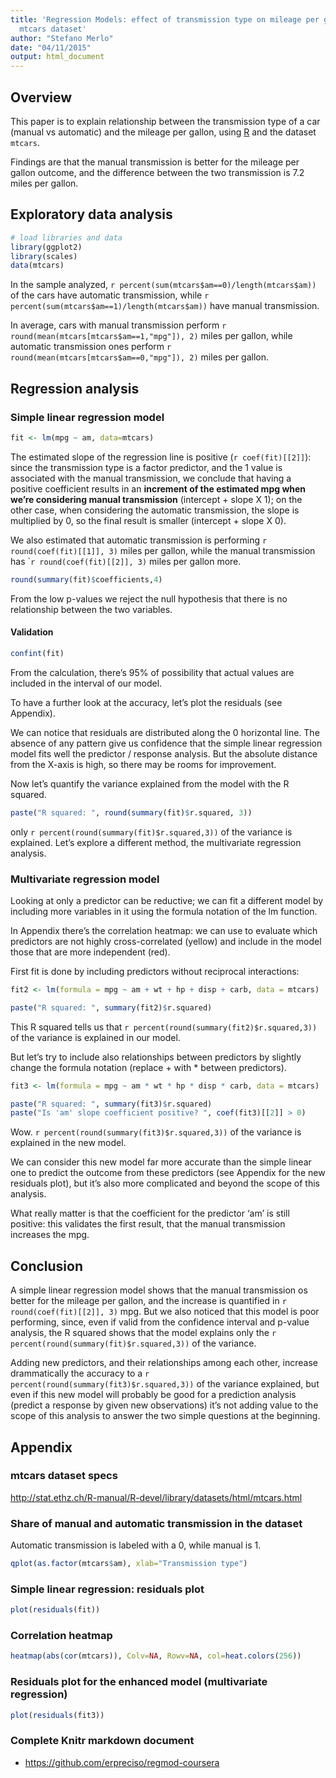 ```yaml
---
title: 'Regression Models: effect of transmission type on mileage per gallon in the
  mtcars dataset'
author: "Stefano Merlo"
date: "04/11/2015"
output: html_document
---
```


## Overview

This paper is to explain relationship between the transmission type of a car (manual vs automatic) and the mileage per gallon, using [R](http://cran.r-project.org/) and the dataset ```mtcars```.

Findings are that the manual transmission is better for the mileage per gallon outcome, and the difference between the two transmission is 7.2 miles per gallon.

## Exploratory data analysis

```r
# load libraries and data
library(ggplot2)
library(scales)
data(mtcars)
```

In the sample analyzed, ```r percent(sum(mtcars$am==0)/length(mtcars$am))``` of the cars have automatic transmission, while ```r percent(sum(mtcars$am==1)/length(mtcars$am))``` have manual transmission.

In average, cars with manual transmission perform ```r round(mean(mtcars[mtcars$am==1,"mpg"]), 2)``` miles per gallon, while automatic transmission ones perform ```r round(mean(mtcars[mtcars$am==0,"mpg"]), 2)``` miles per gallon.

## Regression analysis

### Simple linear regression model

```r
fit <- lm(mpg ~ am, data=mtcars)
```

The estimated slope of the regression line is positive (```r coef(fit)[[2]]```): since the transmission type is a factor predictor, and the 1 value is associated with the manual transmission, we conclude that having a positive coefficient results in an **increment of the estimated mpg when we're considering manual transmission** (intercept + slope X 1); on the other case, when considering the automatic transmission, the slope is multiplied by 0, so the final result is smaller (intercept + slope X 0).

We also estimated that automatic transmission is performing ```r round(coef(fit)[[1]], 3)``` miles per gallon, while the manual transmission has ```r round(coef(fit)[[2]], 3)`` miles per gallon more.

```r
round(summary(fit)$coefficients,4)
```

From the low p-values we reject the null hypothesis that there is no relationship between the two variables.

#### Validation


```r
confint(fit)
```

From the calculation, there's 95% of possibility that actual values are included in the interval of our model.

To have a further look at the accuracy, let's plot the residuals (see Appendix).

We can notice that residuals are distributed along the 0 horizontal line. The absence of any pattern give us confidence that the simple linear regression model fits well the predictor / response analysis. But the absolute distance from the X-axis is high, so there may be rooms for improvement.

Now let's quantify the variance explained from the model with the R squared.

```r
paste("R squared: ", round(summary(fit)$r.squared, 3))
```

only ```r percent(round(summary(fit)$r.squared,3))``` of the variance is explained. Let's explore a different method, the multivariate regression analysis.

### Multivariate regression model


Looking at only a predictor can be reductive; we can fit a different model by including more variables in it using the formula notation of the lm function.

In Appendix there's the correlation heatmap: we can use to evaluate which predictors are not highly cross-correlated (yellow) and include in the model those that are more independent (red).

First fit is done by including predictors without reciprocal interactions:

```r
fit2 <- lm(formula = mpg ~ am + wt + hp + disp + carb, data = mtcars)
```
```r
paste("R squared: ", summary(fit2)$r.squared)
```

This R squared tells us that ```r percent(round(summary(fit2)$r.squared,3))``` of the variance is explained in our model.

But let's try to include also relationships between predictors by slightly change the formula notation (replace + with * between predictors).

```r
fit3 <- lm(formula = mpg ~ am * wt * hp * disp * carb, data = mtcars)
```
```r
paste("R squared: ", summary(fit3)$r.squared)
paste("Is 'am' slope coefficient positive? ", coef(fit3)[[2]] > 0)
```

Wow. ```r percent(round(summary(fit3)$r.squared,3))``` of the variance is explained in the new model.

We can consider this new model far more accurate than the simple linear one to predict the outcome from these predictors (see Appendix for the new residuals plot), but it's also more complicated and beyond the scope of this analysis.

What really matter is that the coefficient for the predictor 'am' is still positive: this validates the first result, that the manual transmission increases the mpg.

## Conclusion

A simple linear regression model shows that the manual transmission os better for the mileage per gallon, and the increase is quantified in ```r round(coef(fit)[[2]], 3)``` mpg. But we also noticed that this model is poor performing, since, even if valid from the confidence interval and p-value analysis, the R squared shows that the model explains only the ```r percent(round(summary(fit)$r.squared,3))``` of the variance.

Adding new predictors, and their relationships among each other, increase drammatically the accuracy to a ```r percent(round(summary(fit3)$r.squared,3))``` of the variance explained, but even if this new model will probably be good for a prediction analysis (predict a response by given new observations) it's not adding value to the scope of this analysis to answer the two simple questions at the beginning.

## Appendix

### mtcars dataset specs

[http://stat.ethz.ch/R-manual/R-devel/library/datasets/html/mtcars.html](http://stat.ethz.ch/R-manual/R-devel/library/datasets/html/mtcars.html)

### Share of manual and automatic transmission in the dataset

Automatic transmission is labeled with a 0, while manual is 1.

```r
qplot(as.factor(mtcars$am), xlab="Transmission type")
```

### Simple linear regression: residuals plot

```r
plot(residuals(fit))
```

### Correlation heatmap

```r
heatmap(abs(cor(mtcars)), Colv=NA, Rowv=NA, col=heat.colors(256))
```

### Residuals plot for the enhanced model (multivariate regression)

```r
plot(residuals(fit3))
```

### Complete Knitr markdown document
+
[https://github.com/erpreciso/regmod-coursera](https://github.com/erpreciso/regmod-coursera)